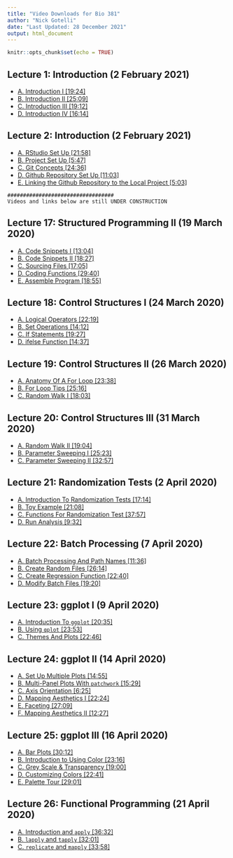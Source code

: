 ```yaml
---
title: "Video Downloads for Bio 381"
author: "Nick Gotelli"
date: "Last Updated: 28 December 2021"
output: html_document
---
```


```r
knitr::opts_chunk$set(echo = TRUE)
```

## Lecture 1: Introduction (2 February 2021)
- [A. Introduction I [19:24]](http://www.uvm.edu/~ngotelli/Bio381Vids/02Feb2021/A_Introduction.mp4)
- [B. Introduction II [25:09]](http://www.uvm.edu/~ngotelli/Bio381Vids/02Feb2021/B_Introduction.mp4)
- [C. Introduction III [19:12]](http://www.uvm.edu/~ngotelli/Bio381Vids/02Feb2021/C_Introduction.mp4)
- [D. Introduction IV [16:14]](http://www.uvm.edu/~ngotelli/Bio381Vids/02Feb2021/D_Introduction.mp4)

## Lecture 2: Introduction (2 February 2021)
- [A. RStudio Set Up [21:58]](http://www.uvm.edu/~ngotelli/Bio381Vids/02Feb2021/A_RStudioSetUp.mp4)
- [B. Project Set Up [5:47]](http://www.uvm.edu/~ngotelli/Bio381Vids/02Feb2021/B_ProjectSetUp.mp4)
- [C. Git Concepts [24:36]](http://www.uvm.edu/~ngotelli/Bio381Vids/02Feb2021/C_GitConcepts.mp4)
- [D. Github Repository Set Up [11:03]](http://www.uvm.edu/~ngotelli/Bio381Vids/02Feb2021/D_GitHubRepoSetUp.mp4)
- [E. Linking the Github Repository to the Local Project [5:03]](http://www.uvm.edu/~ngotelli/Bio381Vids/02Feb2021/E_LinkingToLocalProject.mp4)

```
##################################
Videos and links below are still UNDER CONSTRUCTION
```
## Lecture 17: Structured Programming II (19 March 2020)
- [A. Code Snippets I [13:04]](http://www.uvm.edu/~ngotelli/Bio381Vids/19March2020/A_CodeSnippets.mp4)
- [B. Code Snippets II [18:27]](http://www.uvm.edu/~ngotelli/Bio381Vids/19March2020/B_CodeSnippets2.mp4)
- [C. Sourcing Files [17:05]](http://www.uvm.edu/~ngotelli/Bio381Vids/19March2020/C_SourcingFiles.mp4)
- [D. Coding Functions [29:40]](http://www.uvm.edu/~ngotelli/Bio381Vids/19March2020/D_CodingFunctions.mp4)
- [E. Assemble Program [18:55]](http://www.uvm.edu/~ngotelli/Bio381Vids/19March2020/E_AssembleProgram.mp4)

## Lecture 18: Control Structures I (24 March 2020)

- [A. Logical Operators [22:19]](http://www.uvm.edu/~ngotelli/Bio381Vids/24March2020/A.LogicalOperators.mp4)
- [B. Set Operations [14:12]](http://www.uvm.edu/~ngotelli/Bio381Vids/24March2020/B.SetOperations.mp4)
- [C. If Statements [19:27]](http://www.uvm.edu/~ngotelli/Bio381Vids/24March2020/C.IfStatements.mp4)
- [D. ifelse Function [14:37]](http://www.uvm.edu/~ngotelli/Bio381Vids/24March2020/D.IfElseFunction.mp4)

## Lecture 19: Control Structures II (26 March 2020)
- [A. Anatomy Of A For Loop [23:38]](http://www.uvm.edu/~ngotelli/Bio381Vids/26March2020/A_AnatomyOfForLoop.mp4)
- [B. For Loop Tips [25:16]](http://www.uvm.edu/~ngotelli/Bio381Vids/26March2020/B_ForLoopTips.mp4)
- [C. Random Walk I [18:03]](http://www.uvm.edu/~ngotelli/Bio381Vids/26March2020/C_RandomWalk.mp4)

## Lecture 20: Control Structures III (31 March 2020)
- [A. Random Walk II [19:04]](http://www.uvm.edu/~ngotelli/Bio381Vids/31March2020/A_RandomWalk2.mp4)
- [B. Parameter Sweeping I  [25:23]](http://www.uvm.edu/~ngotelli/Bio381Vids/31March2020/B_ParamSweep1.mp4)
- [C. Parameter Sweeping II  [32:57]](http://www.uvm.edu/~ngotelli/Bio381Vids/31March2020/C_ParamSweep2.mp4)

## Lecture 21: Randomization Tests (2 April 2020)
- [A. Introduction To Randomization Tests [17:14]](http://www.uvm.edu/~ngotelli/Bio381Vids/02April2020/A_IntroRandomizationTest.mp4)
- [B. Toy Example [21:08]](http://www.uvm.edu/~ngotelli/Bio381Vids/02April2020/B_ToyExample.mp4)
- [C. Functions For Randomization Test [37:57]](http://www.uvm.edu/~ngotelli/Bio381Vids/02April2020/C_FunctionsForRandomization.mp4)
- [D. Run Analysis [9:32]](http://www.uvm.edu/~ngotelli/Bio381Vids/02April2020/D_RunAnalysis.mp4)

## Lecture 22: Batch Processing (7 April 2020)
- [A. Batch Processing And Path Names [11:36]](http://www.uvm.edu/~ngotelli/Bio381Vids/07April2020/A_IntroAndPathNames.mp4)
- [B. Create Random Files [26:14]](http://www.uvm.edu/~ngotelli/Bio381Vids/07April2020/B_CreateRandomFiles.mp4)
- [C. Create Regression Function [22:40]](http://www.uvm.edu/~ngotelli/Bio381Vids/07April2020/C_CreateRegressionFunction.mp4)
- [D. Modify Batch Files [19:20]](http://www.uvm.edu/~ngotelli/Bio381Vids/07April2020/D_ModifyBatchFiles.mp4)

## Lecture 23: ggplot I (9 April 2020)
- [A. Introduction To `ggplot` [20:35]](http://www.uvm.edu/~ngotelli/Bio381Vids/09April2020/A_IntroductionToggplot.mp4)
- [B. Using `qplot` [23:53]](http://www.uvm.edu/~ngotelli/Bio381Vids/09April2020/B_qplot.mp4)
- [C. Themes And Plots [22:46]](http://www.uvm.edu/~ngotelli/Bio381Vids/09April2020/C_ThemesAndPlots.mp4)

## Lecture 24: ggplot II (14 April 2020)
- [A. Set Up Multiple Plots [14:55]](http://www.uvm.edu/~ngotelli/Bio381Vids/14April2020/A_Intro.mp4)
- [B. Multi-Panel Plots With `patchwork` [15:29]](http://www.uvm.edu/~ngotelli/Bio381Vids/14April2020/B_MultipanelPlots.mp4)
- [C. Axis Orientation [6:25]](http://www.uvm.edu/~ngotelli/Bio381Vids/14April2020/C_AxisOrientation.mp4)
- [D. Mapping Aesthetics I [22:24]](http://www.uvm.edu/~ngotelli/Bio381Vids/14April2020/D_MappingAesthetics1.mp4)
- [E. Faceting [27:09]](http://www.uvm.edu/~ngotelli/Bio381Vids/14April2020/E_Faceting.mp4)
- [F. Mapping Aesthetics II [12:27]](http://www.uvm.edu/~ngotelli/Bio381Vids/14April2020/F_MappingAsthetics2.mp4)

## Lecture 25: ggplot III (16 April 2020)
- [A. Bar Plots [30:12]](http://www.uvm.edu/~ngotelli/Bio381Vids/16April2020/A_BarPlots.mp4)
- [B. Introduction to Using Color [23:16]](http://www.uvm.edu/~ngotelli/Bio381Vids/16April2020/B_ColorIntro.mp4)
- [C. Grey Scale & Transparency [19:00]](http://www.uvm.edu/~ngotelli/Bio381Vids/16April2020/C_BWAndAlpha.mp4)
- [D. Customizing Colors [22:41]](http://www.uvm.edu/~ngotelli/Bio381Vids/16April2020/D_CustomColors.mp4)
- [E. Palette Tour [29:01]](http://www.uvm.edu/~ngotelli/Bio381Vids/16April2020/E_PaletteTour.mp4)

## Lecture 26: Functional Programming (21 April 2020)
- [A. Introduction and `apply` [36:32]](http://www.uvm.edu/~ngotelli/Bio381Vids/21April2020/A_IntroApply.mp4)
- [B. `lapply` and `tapply` [32:01]](http://www.uvm.edu/~ngotelli/Bio381Vids/21April2020/B_LapplyTapply.mp4)
- [C. `replicate` and `mapply` [33:58]](http://www.uvm.edu/~ngotelli/Bio381Vids/21April2020/C_ReplicateMapply.mp4)